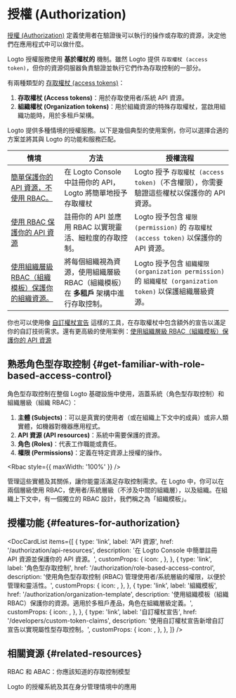 
# 授權 (Authorization)

[授權 (Authorization)](https://auth.wiki/authorization) 定義使用者在驗證後可以執行的操作或存取的資源，決定他們在應用程式中可以做什麼。

Logto 授權服務使用 **基於權杖的** 機制。雖然 Logto 提供 `存取權杖 (access token)`，但你的資源伺服器負責驗證並執行它們作為存取控制的一部分。

有兩種類型的 [存取權杖 (access tokens)](https://auth.wiki/access-token)：

1. **存取權杖 (Access tokens)**：用於存取使用者/系統 API 資源。
2. **組織權杖 (Organization tokens)**：用於組織資源的特殊存取權杖，當啟用組織功能時，用於多租戶架構。

Logto 提供多種情境的授權服務。以下是幾個典型的使用案例，你可以選擇合適的方案並將其與 Logto 的功能和服務匹配。

| 情境                                                                                                                   | 方法                                                                                | 授權流程                                                                                                    |
| ---------------------------------------------------------------------------------------------------------------------- | ----------------------------------------------------------------------------------- | ----------------------------------------------------------------------------------------------------------- |
| [簡單保護你的 API 資源，不使用 RBAC。](/authorization/api-resources/protect-your-api)                                  | 在 Logto Console 中註冊你的 API，Logto 將簡單地授予存取權杖                         | Logto 授予 `存取權杖 (access token)`（不含權限），你需要驗證這些權杖以保護你的 API 資源。                   |
| [使用 RBAC 保護你的 API 資源](/authorization/role-based-access-control/protect-api-resources-with-rbac)                | 註冊你的 API 並應用 RBAC 以實現靈活、細粒度的存取控制。                             | Logto 授予包含 `權限 (permission)` 的 `存取權杖 (access token)` 以保護你的 API 資源。                       |
| [使用組織層級 RBAC（組織模板）保護你的組織資源。](/authorization/organization-template/protect-organization-resources) | 將每個組織視為資源，使用組織層級 RBAC（組織模板）在 **多租戶** 架構中進行存取控制。 | Logto 授予包含 `組織權限 (organization permission)` 的 `組織權杖 (organization token)` 以保護組織層級資源。 |

你也可以使用像 [自訂權杖宣告](/developers/custom-token-claims) 這樣的工具，在存取權杖中包含額外的宣告以滿足你的自訂技術需求。還有更高級的使用案例：[使用組織層級 RBAC（組織模板）保護你的 API 資源](/authorization/organization-template/protect-api-reources)

## 熟悉角色型存取控制 \{#get-familiar-with-role-based-access-control}

角色型存取控制在整個 Logto 基礎設施中使用，涵蓋系統（角色型存取控制）和組織層級（組織 RBAC）：

1. **主體 (Subjects)**：可以是真實的使用者（或在組織上下文中的成員）或非人類實體，如機器對機器應用程式。
2. **API 資源 (API resources)**：系統中需要保護的資源。
3. **角色 (Roles)**：代表工作職能或責任。
4. **權限 (Permissions)**：定義在特定資源上授權的操作。

<Rbac style={{ maxWidth: '100%' }} />

管理這些實體及其關係，讓你能靈活滿足存取控制需求。在 Logto 中，你可以在兩個層級使用 RBAC，使用者/系統層級（不涉及中間的組織層），以及組織。在組織上下文中，有一個獨立的 RBAC 設計，我們稱之為「組織模板」。

## 授權功能 \{#features-for-authorization}

<DocCardList
  items={[
    {
      type: 'link',
      label: 'API 資源',
      href: '/authorization/api-resources',
      description: '在 Logto Console 中簡單註冊 API 資源並保護你的 API 資源。',
      customProps: {
        icon: <Api />,
      },
    },
    {
      type: 'link',
      label: '角色型存取控制',
      href: '/authorization/role-based-access-control',
      description: '使用角色型存取控制 (RBAC) 管理使用者/系統層級的權限，以便於管理和靈活性。',
      customProps: {
        icon: <Role />,
      },
    },
    {
      type: 'link',
      label: '組織模板',
      href: '/authorization/organization-template',
      description: '使用組織模板（組織 RBAC）保護你的資源。適用於多租戶產品，角色在組織層級定義。',
      customProps: {
        icon: <OrgTemplate />,
      },
    },
    {
      type: 'link',
      label: '自訂權杖宣告',
      href: '/developers/custom-token-claims',
      description: '使用自訂權杖宣告新增自訂宣告以實現屬性型存取控制。',
      customProps: {
        icon: <Jwt />,
      },
    },
  ]}
/>

## 相關資源 \{#related-resources}

<Url href="https://blog.logto.io/rbac-and-abac">RBAC 和 ABAC：你應該知道的存取控制模型</Url>

<Url href="https://blog.logto.io/logto-authorization-system-and-its-use">
  Logto 的授權系統及其在身分管理情境中的應用
</Url>
